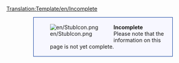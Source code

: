 <noinclude>[[Translation:Template/en/Incomplete]]</noinclude><div style="background-color:#f7f7ff; border: 1px solid #003399; padding:0.2em; margin:1em 5em"><div style="float:left;">[[File:en/StubIcon.png]]</div><div style="margin-left:40px"><strong>Incomplete</strong><br />
Please note that the information on this page is not yet complete.</div></div>